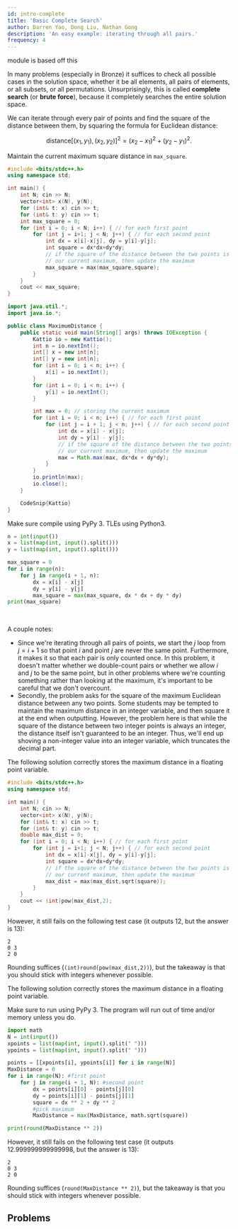 ```yaml
---
id: intro-complete
title: 'Basic Complete Search'
author: Darren Yao, Dong Liu, Nathan Gong
description: 'An easy example: iterating through all pairs.'
frequency: 4
---
```


<Resources>
	<Resource source="IUSACO" title="6 - Complete Search">
		module is based off this
	</Resource>
</Resources>

<br />

In many problems (especially in Bronze) it suffices to check all possible cases
in the solution space, whether it be all elements, all pairs of elements, or all
subsets, or all permutations. Unsurprisingly, this is called **complete search**
(or **brute force**), because it completely searches the entire solution space.

<FocusProblem problem="sample" />

<Spoiler title="Solution">

We can iterate through every pair of points and find the square of the distance
between them, by squaring the formula for Euclidean distance:

$$
\text{distance}[(x_1,y_1),(x_2,y_2)]^2 = (x_2-x_1)^2 + (y_2-y_1)^2.
$$

Maintain the current maximum square distance in `max_square`.

<LanguageSection>

<CPPSection>

```cpp
#include <bits/stdc++.h>
using namespace std;

int main() {
	int N; cin >> N;
	vector<int> x(N), y(N);
	for (int& t: x) cin >> t;
	for (int& t: y) cin >> t;
	int max_square = 0;
	for (int i = 0; i < N; i++) { // for each first point
		for (int j = i+1; j < N; j++) { // for each second point
			int dx = x[i]-x[j], dy = y[i]-y[j];
			int square = dx*dx+dy*dy;
			// if the square of the distance between the two points is greater than
			// our current maximum, then update the maximum
			max_square = max(max_square,square);
		}
	}
	cout << max_square;
}
```

</CPPSection>

<JavaSection>

```java
import java.util.*;
import java.io.*;

public class MaximumDistance {
	public static void main(String[] args) throws IOException {
		Kattio io = new Kattio();
		int n = io.nextInt();
		int[] x = new int[n];
		int[] y = new int[n];
		for (int i = 0; i < n; i++) {
			x[i] = io.nextInt();
		}
		for (int i = 0; i < n; i++) {
			y[i] = io.nextInt();
		}

		int max = 0; // storing the current maximum
		for (int i = 0; i < n; i++) { // for each first point
			for (int j = i + 1; j < n; j++) { // for each second point
				int dx = x[i] - x[j];
				int dy = y[i] - y[j];
				// if the square of the distance between the two points is greater than
				// our current maximum, then update the maximum
				max = Math.max(max, dx*dx + dy*dy);
			}
		}
		io.println(max);
		io.close();
	}

	CodeSnip{Kattio}
}
```

</JavaSection>

<PySection>

<Warning>

Make sure compile using PyPy 3. TLEs using Python3.

</Warning>

```py
n = int(input())
x = list(map(int, input().split()))
y = list(map(int, input().split()))

max_square = 0
for i in range(n):
	for j in range(i + 1, n):
		dx = x[i] - x[j]
		dy = y[i] - y[j]
		max_square = max(max_square, dx * dx + dy * dy)
print(max_square)
```

</PySection>

</LanguageSection>

<br />

A couple notes:

- Since we're iterating through all pairs of points, we start the $j$ loop from
  $j = i+1$ so that point $i$ and point $j$ are never the same point.
  Furthermore, it makes it so that each pair is only counted once. In this
  problem, it doesn't matter whether we double-count pairs or whether we allow
  $i$ and $j$ to be the same point, but in other problems where we're counting
  something rather than looking at the maximum, it's important to be careful
  that we don't overcount.
- Secondly, the problem asks for the square of the maximum Euclidean distance
  between any two points. Some students may be tempted to maintain the maximum
  distance in an integer variable, and then square it at the end when
  outputting. However, the problem here is that while the square of the distance
  between two integer points is always an integer, the distance itself isn't
  guaranteed to be an integer. Thus, we'll end up shoving a non-integer value
  into an integer variable, which truncates the decimal part.

<LanguageSection>

<CPPSection>

The following solution correctly stores the maximum distance in a floating point
variable.

```cpp
#include <bits/stdc++.h>
using namespace std;

int main() {
	int N; cin >> N;
	vector<int> x(N), y(N);
	for (int& t: x) cin >> t;
	for (int& t: y) cin >> t;
	double max_dist = 0;
	for (int i = 0; i < N; i++) { // for each first point
		for (int j = i+1; j < N; j++) { // for each second point
			int dx = x[i]-x[j], dy = y[i]-y[j];
			int square = dx*dx+dy*dy;
			// if the square of the distance between the two points is greater than
			// our current maximum, then update the maximum
			max_dist = max(max_dist,sqrt(square));
		}
	}
	cout << (int)pow(max_dist,2);
}
```

However, it still fails on the following test case (it outputs 12, but the
answer is 13):

```
2
0 3
2 0
```

Rounding suffices (`(int)round(pow(max_dist,2))`), but the takeaway is that you
should stick with integers whenever possible.

</CPPSection>
<PySection>

The following solution correctly stores the maximum distance in a floating point
variable.

<Warning>

Make sure to run using PyPy 3. The program will run out of time and/or memory unless you do.

</Warning>

```py
import math
N = int(input())
xpoints = list(map(int, input().split(" ")))
ypoints = list(map(int, input().split(" ")))

points = [[xpoints[i], ypoints[i]] for i in range(N)]
MaxDistance = 0
for i in range(N): #first point
	for j in range(i + 1, N): #second point
		dx = points[i][0] - points[j][0]
		dy = points[i][1] - points[j][1]
		square = dx ** 2 + dy ** 2
		#pick maximum
		MaxDistance = max(MaxDistance, math.sqrt(square))

print(round(MaxDistance ** 2))
```
However, it still fails on the following test case (it outputs $12.999999999999998$, but the
answer is $13$):

```
2
0 3
2 0
```

Rounding suffices (`round(MaxDistance ** 2)`), but the takeaway is that you
should stick with integers whenever possible.

</PySection>

</LanguageSection>
</Spoiler>

## Problems

<Problems problems="probs" hideSuggestProblemButton />
